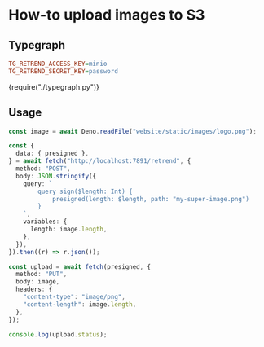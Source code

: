 
# How-to upload images to S3

## Typegraph

```ini
TG_RETREND_ACCESS_KEY=minio
TG_RETREND_SECRET_KEY=password
```

<CodeBlock language="python">{require("./typegraph.py")}</CodeBlock>

## Usage

```ts
const image = await Deno.readFile("website/static/images/logo.png");

const {
  data: { presigned },
} = await fetch("http://localhost:7891/retrend", {
  method: "POST",
  body: JSON.stringify({
    query: `
        query sign($length: Int) {
            presigned(length: $length, path: "my-super-image.png")
        }
    `,
    variables: {
      length: image.length,
    },
  }),
}).then((r) => r.json());

const upload = await fetch(presigned, {
  method: "PUT",
  body: image,
  headers: {
    "content-type": "image/png",
    "content-length": image.length,
  },
});

console.log(upload.status);
```
